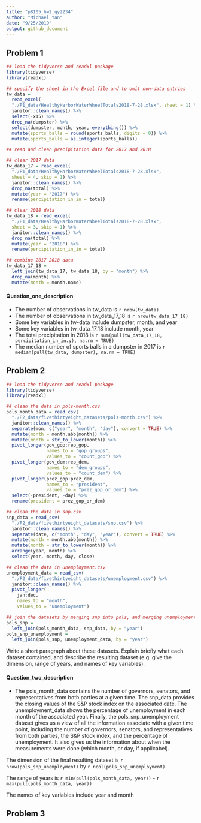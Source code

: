 ```yaml
---
title: "p8105_hw2_qy2234"
author: "Michael Yan"
date: "9/25/2019"
output: github_document
---
```


## Problem 1

```r
## load the tidyverse and readxl package
library(tidyverse)
library(readxl)

## specify the sheet in the Excel file and to omit non-data entries
tw_data = 
  read_excel(
  "./P1_data/HealthyHarborWaterWheelTotals2018-7-28.xlsx", sheet = 1) %>%
  janitor::clean_names() %>% 
  select(-x15) %>% 
  drop_na(dumpster) %>%
  select(dumpster, month, year, everything()) %>% 
  mutate(sports_balls = round(sports_balls, digits = 0)) %>% 
  mutate(sports_balls = as.integer(sports_balls))
```

```r
## read and clean precipitation data for 2017 and 2018

## clear 2017 data
tw_data_17 = read_excel(
  "./P1_data/HealthyHarborWaterWheelTotals2018-7-28.xlsx", 
  sheet = 4, skip = 1) %>%
  janitor::clean_names() %>% 
  drop_na(total) %>% 
  mutate(year = "2017") %>% 
  rename(percipitation_in_in = total)

## clear 2018 data
tw_data_18 = read_excel(
  "./P1_data/HealthyHarborWaterWheelTotals2018-7-28.xlsx", 
  sheet = 3, skip = 1) %>%
  janitor::clean_names() %>% 
  drop_na(total) %>% 
  mutate(year = "2018") %>% 
  rename(percipitation_in_in = total)

## combine 2017 2018 data
tw_data_17_18 = 
  left_join(tw_data_17, tw_data_18, by = "month") %>% 
  drop_na(month) %>%
  mutate(month = month.name)
```
#### Question_one_description
* The number of observations in tw_data is 
`r nrow(tw_data)`
* The number of observations in tw_data_17_18 is 
`r nrow(tw_data_17_18)`
* Some key variables in tw-data include 
dumpster, month, and year
* Some key variables in tw_data_17_18 include 
month, year
* The total precipitation in 2018 is 
`r sum(pull(tw_data_17_18, percipitation_in_in.y), na.rm = TRUE)`
* The median number of sports balls in a dumpster in 2017 is
`r median(pull(tw_data, dumpster), na.rm = TRUE)`

## Problem 2

```r
## load the tidyverse and readxl package
library(tidyverse)
library(readxl)

## clean the data in pols-month.csv
pols_month_data = read_csv(
  "./P2_data/fivethirtyeight_datasets/pols-month.csv") %>% 
  janitor::clean_names() %>% 
  separate(mon, c("year", "month", "day"), convert = TRUE) %>% 
  mutate(month = month.abb[month]) %>% 
  mutate(month = str_to_lower(month)) %>% 
  pivot_longer(gov_gop:rep_gop, 
               names_to = "gop_groups",
               values_to = "count_gop") %>% 
  pivot_longer(gov_dem:rep_dem, 
               names_to = "dem_groups",
               values_to = "count_dem") %>% 
  pivot_longer(prez_gop:prez_dem, 
               names_to = "president",
               values_to = "prez_gop_or_dem") %>% 
  select(-president, -day) %>% 
  rename(president = prez_gop_or_dem)
```

```r
## clean the data in snp.csv
snp_data = read_csv(
  "./P2_data/fivethirtyeight_datasets/snp.csv") %>% 
  janitor::clean_names() %>% 
  separate(date, c("month", "day", "year"), convert = TRUE) %>% 
  mutate(month = month.abb[month]) %>% 
  mutate(month = str_to_lower(month)) %>%
  arrange(year, month) %>% 
  select(year, month, day, close)
```

```r
## clean the data in unemployment.csv
unemployment_data = read_csv(
  "./P2_data/fivethirtyeight_datasets/unemployment.csv") %>%
  janitor::clean_names() %>% 
  pivot_longer(
    jan:dec,
    names_to = "month", 
    values_to = "unemployment") 
```

```r
## join the datasets by merging snp into pols, and merging unemployment into the result
pols_snp = 
  left_join(pols_month_data, snp_data, by = "year")
pols_snp_unemployment = 
  left_join(pols_snp, unemployment_data, by = "year")
```
Write a short paragraph about these datasets. Explain briefly what each dataset contained, and describe the resulting dataset (e.g. give the dimension, range of years, and names of key variables).

#### Question_two_description
* The pols_month_data contains the number of governors, senators, and representatives 
from both parties at a given time. The snp_data provides the closing values of the 
S&P stock index on the associated date. The unemployment_data shows 
the percentage of unemployment in each month of the associated year. Finally, 
the pols_snp_unemployment dataset gives us a view of 
all the information associate with a given time point, 
including the number of governors, senators, and representatives 
from both parties, the S&P stock index, and the percentage of unemployment. 
It also gives us the information about when the measurements were done
(which month, or day, if applicabel).

The dimension of the final resulting dataset is 
`r nrow(pols_snp_unemployment)` by `r ncol(pols_snp_unemployment)`

The range of years is 
`r min(pull(pols_month_data, year))` - `r max(pull(pols_month_data, year))` 

The names of key variables include year and month




## Problem 3









